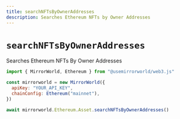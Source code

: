 ```yaml
---
title: searchNFTsByOwnerAddresses
description: Searches Ethereum NFTs by Owner Addresses
---
```


# `searchNFTsByOwnerAddresses`

Searches Ethereum NFTs By Owner Addresses

```js
import { MirrorWorld, Ethereum } from "@usemirrorworld/web3.js"

const mirrorworld = new MirrorWorld({
  apiKey: "YOUR_API_KEY",
  chainConfig: Ethereum("mainnet"),
})

await mirrorworld.Ethereum.Asset.searchNFTsByOwnerAddresses()
```
